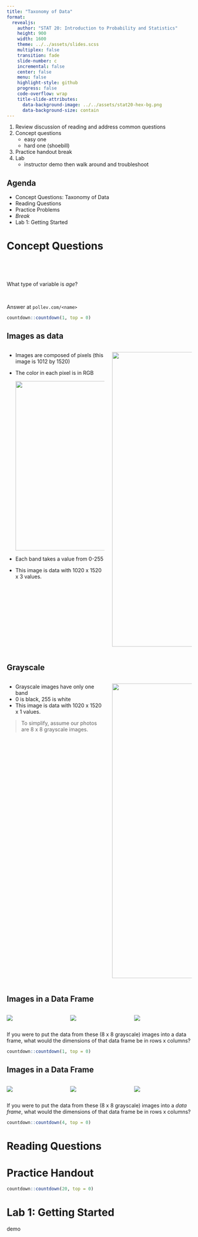 ```yaml
---
title: "Taxonomy of Data"
format:
  revealjs:
    author: "STAT 20: Introduction to Probability and Statistics"
    height: 900
    width: 1600
    theme: ../../assets/slides.scss
    multiplex: false
    transition: fade
    slide-number: c
    incremental: false
    center: false
    menu: false
    highlight-style: github
    progress: false
    code-overflow: wrap
    title-slide-attributes:
      data-background-image: ../../assets/stat20-hex-bg.png
      data-background-size: contain
---
```


:::notes
1. Review discussion of reading and address common questions
2. Concept questions
   - easy one
   - hard one (shoebill)
3. Practice handout
break
4. Lab
   - instructor demo then walk around and troubleshoot
:::

## Agenda

- Concept Questions: Taxonomy of Data
- Reading Questions
- Practice Problems
- *Break*
- Lab 1: Getting Started

# Concept Questions

##

\
\

:::{.poll}
What type of variable is *age*?

\

Answer at `pollev.com/<name>`
:::

```r
countdown::countdown(1, top = 0)
```

<!-- ## {data-menu-title="Poll results"} -->

<!-- <center> -->
<!-- <iframe src="https://embed.polleverywhere.com/multiple_choice_polls/YQl4ozAtVkszFoh6A19Gg?controls=none&short_poll=true" width="1300px" height="800px"></iframe> -->
<!-- </center> -->

## {data-menu-title="Shoebill Pic 1" background-image="images/shoebill-1.png" background-size="contain"}

## Images as data

:::: {.columns}

::: {.column width="55%" .incremental}
- Images are composed of pixels (this image is 1012 by 1520)
- The color in each pixel is in RGB
  
  ![](images/rgb.png){width="460"}

- Each band takes a value from 0-255
- This image is data with 1020 x 1520 x 3 values.
:::

::: {.column width="45%"}
![](images/shoebill-1.png){fig-alt="A shoebill with a duck in its mouth." width="800"}
:::

::::


## Grayscale

:::: {.columns}

::: {.column width="55%" .incremental}
- Grayscale images have only one band
- 0 is black, 255 is white
- This image is data with 1020 x 1520 x 1 values.

:::{.fragment}
> To simplify, assume our photos are 8 x 8 grayscale images.

:::
:::

::: {.column width="45%"}
![](images/shoebill-1-grayscale.png){fig-alt="A shoebill with a duck in its mouth in grayscale." width="800"}
:::

::::


## Images in a Data Frame

:::: {.columns}

::: {.column width="33%"}
![](images/shoebill-1.png)
:::

::: {.column width="33%"}
![](images/shoebill-2.png)
:::

::: {.column width="34%"}
![](images/shoebill-3.png)
:::

::::

:::{.poll}
If you were to put the data from these (8 x 8 grayscale) images into a data frame, what would the dimensions of that data frame be in rows x columns?
:::

```r
countdown::countdown(1, top = 0)
```

<!-- ## {data-menu-title="CQ first vote"} -->

<!-- <center> -->
<!-- <iframe src="https://embed.polleverywhere.com/multiple_choice_polls/T6moPB1TluRvRBqEOEePF?controls=none&short_poll=true" width="1300px" height="800px"></iframe> -->
<!-- </center> -->

## Images in a Data Frame

:::: {.columns}

::: {.column width="33%"}
![](images/shoebill-1.png)
:::

::: {.column width="33%"}
![](images/shoebill-2.png)
:::

::: {.column width="34%"}
![](images/shoebill-3.png)
:::

::::

:::{.poll}
If you were to put the data from these (8 x 8 grayscale) images into a *data frame*, what would the dimensions of that data frame be in rows x columns?
:::

```r
countdown::countdown(4, top = 0)
```

<!-- ## {data-menu-title="CQ second vote"} -->

<!-- <center> -->
<!-- <iframe src="https://embed.polleverywhere.com/multiple_choice_polls/T6moPB1TluRvRBqEOEePF?controls=none&short_poll=true" width="1300px" height="800px"></iframe> -->
<!-- </center> -->

# Reading Questions

# Practice Handout

```r
countdown::countdown(20, top = 0)
```

# Lab 1: Getting Started

:::{.v-center-align}
demo
:::